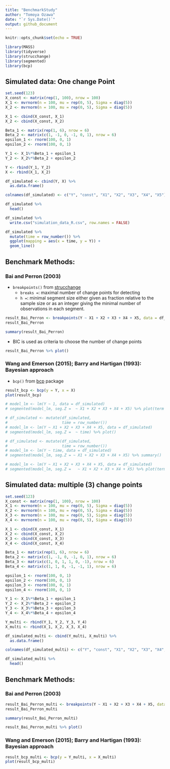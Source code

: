 ```yaml
---
title: "BenchmarkStudy"
author: "Tomoya Ozawa"
date: "`r Sys.Date()`"
output: github_document
---
```


```r
knitr::opts_chunk$set(echo = TRUE)
```

```r
library(MASS)
library(tidyverse)
library(strucchange)
library(segmented)
library(bcp)
```

## Simulated data: One change Point

```r
set.seed(123)
X_const <- matrix(rep(1, 100), nrow = 100)
X_1 <- mvrnorm(n = 100, mu = rep(0, 5), Sigma = diag(5))
X_2 <- mvrnorm(n = 100, mu = rep(0, 5), Sigma = diag(5))

X_1 <- cbind(X_const, X_1)
X_2 <- cbind(X_const, X_2)

Beta_1 <- matrix(rep(1, 6), nrow = 6)
Beta_2 <- matrix(c(1, -1, 0, -1, 0, 1), nrow = 6)
epsilon_1 <- rnorm(100, 0, 1)
epsilon_2 <- rnorm(100, 0, 1)

Y_1 <- X_1%*%Beta_1 + epsilon_1
Y_2 <- X_2%*%Beta_2 + epsilon_2

Y <- rbind(Y_1, Y_2)
X <- rbind(X_1, X_2)
```

```r
df_simulated <- cbind(Y, X) %>% 
  as.data.frame()

colnames(df_simulated) <- c("Y", "const", "X1", "X2", "X3", "X4", "X5")

df_simulated %>% 
  head()
```

```r
df_simulated %>% 
  write.csv("simulation_data_R.csv", row.names = FALSE)
```


```r
df_simulated %>% 
  mutate(time = row_number()) %>% 
  ggplot(mapping = aes(x = time, y = Y)) +
  geom_line()
```



## Benchmark Methods:



### Bai and Perron (2003)

- `breakpoints()` from [strucchange](https://cran.r-project.org/web/packages/strucchange/strucchange.pdf)
  - `breaks = `: maximal number of change points for detecting
  - `h = `: minimal segment size either given as fraction relative to the sample size or as an integer giving the minimal number of observations in each segment.
  
  
  
  
```r
result_Bai_Perron <- breakpoints(Y ~ X1 + X2 + X3 + X4 + X5, data = df_simulated, breaks = 5, h = 0.15)
result_Bai_Perron
```

```r
summary(result_Bai_Perron)
```


- BIC is used as criteria to choose the number of change points

```r
result_Bai_Perron %>% plot()
```




### Wang and Emerson (2015); Barry and Hartigan (1993): Bayesian approach

- `bcp()` from [bcp](https://cran.r-project.org/web/packages/bcp/bcp.pdf) package

```r
result_bcp <- bcp(y = Y, x = X)
plot(result_bcp)
```

<!-- ### Muggeo (2003) -->

<!-- - `segmented()` from [segmented](https://cran.r-project.org/web/packages/segmented/segmented.pdfted) -->

<!-- - I am not sure what `seg.Z` means. Document says `seg.Z` is the segmented variable, i.e. the continuous covariates understood to have a piecewise-linear relationship will be estimated -->


```r
# model_lm <- lm(Y ~ 1, data = df_simulated)
# segmented(model_lm, seg.Z =  ~ X1 + X2 + X3 + X4 + X5) %>% plot(term = X1)
```



```r
# df_simulated <- mutate(df_simulated,
#                        time = row_number())
# model_lm <- lm(Y ~ X1 + X2 + X3 + X4 + X5, data = df_simulated)
# segmented(model_lm, seg.Z =  ~ time) %>% plot()
```

```r
# df_simulated <- mutate(df_simulated,
#                        time = row_number())
# model_lm <- lm(Y ~ time, data = df_simulated)
# segmented(model_lm, seg.Z = ~ X1 + X2 + X3 + X4 + X5) %>% summary()
```

```r
# model_lm <- lm(Y ~ X1 + X2 + X3 + X4 + X5, data = df_simulated)
# segmented(model_lm, seg.Z =   ~ X1 + X2 + X3 + X4 + X5) %>% plot(term = "X1")
```



## Simulated data: multiple (3) change points

```r
set.seed(123)
X_const <- matrix(rep(1, 100), nrow = 100)
X_1 <- mvrnorm(n = 100, mu = rep(0, 5), Sigma = diag(5))
X_2 <- mvrnorm(n = 100, mu = rep(0, 5), Sigma = diag(5))
X_3 <- mvrnorm(n = 100, mu = rep(0, 5), Sigma = diag(5))
X_4 <- mvrnorm(n = 100, mu = rep(0, 5), Sigma = diag(5))

X_1 <- cbind(X_const, X_1)
X_2 <- cbind(X_const, X_2)
X_3 <- cbind(X_const, X_3)
X_4 <- cbind(X_const, X_4)

Beta_1 <- matrix(rep(1, 6), nrow = 6)
Beta_2 <- matrix(c(1, -1, 0, -1, 0, 1), nrow = 6)
Beta_3 <- matrix(c(1, 0, 1, 1, 0, -1), nrow = 6)
Beta_4 <- matrix(c(1, 1, 0, -1, -1, 1), nrow = 6)

epsilon_1 <- rnorm(100, 0, 1)
epsilon_2 <- rnorm(100, 0, 1)
epsilon_3 <- rnorm(100, 0, 1)
epsilon_4 <- rnorm(100, 0, 1)

Y_1 <- X_1%*%Beta_1 + epsilon_1
Y_2 <- X_2%*%Beta_2 + epsilon_2
Y_3 <- X_3%*%Beta_3 + epsilon_3
Y_4 <- X_4%*%Beta_4 + epsilon_4

Y_multi <- rbind(Y_1, Y_2, Y_3, Y_4)
X_multi <- rbind(X_1, X_2, X_3, X_4)
```

```r
df_simulated_multi <- cbind(Y_multi, X_multi) %>% 
  as.data.frame()

colnames(df_simulated_multi) <- c("Y", "const", "X1", "X2", "X3", "X4", "X5")

df_simulated_multi %>% 
  head()
```

## Benchmark Methods:

### Bai and Perron (2003)

```r
result_Bai_Perron_multi <- breakpoints(Y ~ X1 + X2 + X3 + X4 + X5, data = df_simulated_multi)
result_Bai_Perron_multi
```

```r
summary(result_Bai_Perron_multi)
```


```r
result_Bai_Perron_multi %>% plot()
```

### Wang and Emerson (2015); Barry and Hartigan (1993): Bayesian approach

```r
result_bcp_multi <- bcp(y = Y_multi, x = X_multi)
plot(result_bcp_multi)
```








